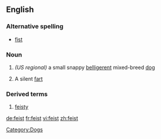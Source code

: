 {{wikipedia}}
==English==

===Alternative spelling===
*[[fist]]

===Noun===
{{en-noun}}
#''(US regional)'' a small snappy [[belligerent]] mixed-breed [[dog]]
#{{vulgar}} A silent [[fart]]

===Derived terms===
#[[feisty]]

[[Category:Dogs]]

[[de:feist]]
[[fr:feist]]
[[vi:feist]]
[[zh:feist]]